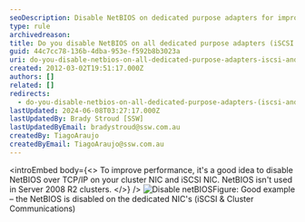 ```yaml
---
seoDescription: Disable NetBIOS on dedicated purpose adapters for improved performance and cluster stability.
type: rule
archivedreason:
title: Do you disable NetBIOS on all dedicated purpose adapters (iSCSI and Cluster Communications)?
guid: 44c7cc78-136b-4dba-953e-f592b8b3023a
uri: do-you-disable-netbios-on-all-dedicated-purpose-adapters-iscsi-and-cluster-communications
created: 2012-03-02T19:51:17.000Z
authors: []
related: []
redirects:
  - do-you-disable-netbios-on-all-dedicated-purpose-adapters-(iscsi-and-cluster-communications)
lastUpdated: 2024-06-08T03:27:17.000Z
lastUpdatedBy: Brady Stroud [SSW]
lastUpdatedByEmail: bradystroud@ssw.com.au
createdBy: TiagoAraujo
createdByEmail: TiagoAraujo@ssw.com.au
---
```


<introEmbed
  body={<>
To improve performance, it's a good idea to disable NetBIOS over TCP/IP on your cluster NIC and iSCSI NIC. NetBIOS isn't used in Server 2008 R2 clusters.
  </>}
/>
![Disable netBIOS](/uploads/rules/do-you-disable-netbios-on-all-dedicated-purpose-adapters-iscsi-and-cluster-communications/disable-netbios.jpg)Figure: Good example – the NetBIOS is disabled on the dedicated NIC's (iSCSI & Cluster Communications)
